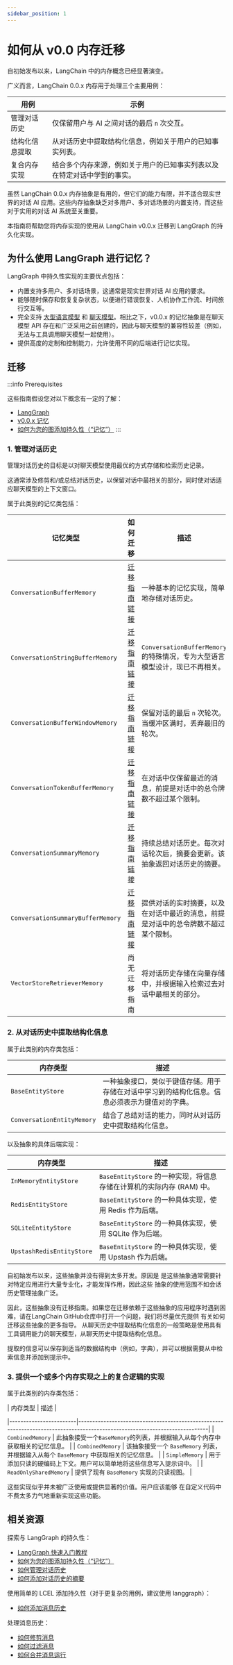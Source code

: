 ```yaml
---
sidebar_position: 1
---
```


# 如何从 v0.0 内存迁移

自初始发布以来，LangChain 中的内存概念已经显著演变。

广义而言，LangChain 0.0.x 内存用于处理三个主要用例：

| 用例                                 | 示例                                                                                                                               |
|--------------------------------------|-----------------------------------------------------------------------------------------------------------------------------------|
| 管理对话历史                        | 仅保留用户与 AI 之间对话的最后 `n` 次交互。                                                                                       |
| 结构化信息提取                     | 从对话历史中提取结构化信息，例如关于用户的已知事实列表。                                                                           |
| 复合内存实现                        | 结合多个内存来源，例如关于用户的已知事实列表以及在特定对话中学到的事实。                                                         |

虽然 LangChain 0.0.x 内存抽象是有用的，但它们的能力有限，并不适合现实世界的对话 AI 应用。这些内存抽象缺乏对多用户、多对话场景的内置支持，而这些对于实用的对话 AI 系统至关重要。

本指南将帮助您将内存实现的使用从 LangChain v0.0.x 迁移到 LangGraph 的持久化实现。

## 为什么使用 LangGraph 进行记忆？

LangGraph 中持久性实现的主要优点包括：

- 内置支持多用户、多对话场景，这通常是现实世界对话 AI 应用的要求。
- 能够随时保存和恢复复杂状态，以便进行错误恢复、人机协作工作流、时间旅行交互等。
- 完全支持 [大型语言模型](/docs/concepts/#llms) 和 [聊天模型](/docs/concepts/#chat-models)。相比之下，v0.0.x 的记忆抽象是在聊天模型 API 存在和广泛采用之前创建的，因此与聊天模型的兼容性较差（例如，无法与工具调用聊天模型一起使用）。
- 提供高度的定制和控制能力，允许使用不同的后端进行记忆实现。

## 迁移

:::info Prerequisites

这些指南假设您对以下概念有一定的了解：
- [LangGraph](https://langchain-ai.github.io/langgraph/)
- [v0.0.x 记忆](https://python.langchain.com/v0.1/docs/modules/memory/)
- [如何为您的图添加持久性（“记忆”）](https://langchain-ai.github.io/langgraph/how-tos/persistence/)
:::

### 1. 管理对话历史

管理对话历史的目标是以对聊天模型使用最优的方式存储和检索历史记录。

这通常涉及修剪和/或总结对话历史，以保留对话中最相关的部分，同时使对话适应聊天模型的上下文窗口。

属于此类别的记忆类包括：

| 记忆类型                       | 如何迁移                                               | 描述                                                                                                                                                                                                         |
|-----------------------------------|:-------------------------------------------------------------|---------------------------------------------------------------------------------------------------------------------------------------------------------------------------------------------------------------------|
| `ConversationBufferMemory`        | [迁移指南链接](conversation_buffer_memory)        | 一种基本的记忆实现，简单地存储对话历史。                                                                                                                                          |
| `ConversationStringBufferMemory`  | [迁移指南链接](conversation_buffer_memory)        | `ConversationBufferMemory` 的特殊情况，专为大型语言模型设计，现已不再相关。                                                                                                                              |
| `ConversationBufferWindowMemory`  | [迁移指南链接](conversation_buffer_window_memory) | 保留对话的最后 `n` 次轮次。当缓冲区满时，丢弃最旧的轮次。                                                                                                                        |
| `ConversationTokenBufferMemory`   | [迁移指南链接](conversation_buffer_window_memory) | 在对话中仅保留最近的消息，前提是对话中的总令牌数不超过某个限制。                                                   |
| `ConversationSummaryMemory`       | [迁移指南链接](conversation_summary_memory)       | 持续总结对话历史。每次对话轮次后，摘要会更新。该抽象返回对话历史的摘要。                                              |
| `ConversationSummaryBufferMemory` | [迁移指南链接](conversation_summary_memory)       | 提供对话的实时摘要，以及在对话中最近的消息，前提是对话中的总令牌数不超过某个限制。 |
| `VectorStoreRetrieverMemory`      | 尚无迁移指南                                       | 将对话历史存储在向量存储中，并根据输入检索过去对话中最相关的部分。                                                                                    |


### 2. 从对话历史中提取结构化信息

属于此类别的内存类包括：

| 内存类型                | 描述                                                                                                                                                                                                       |
|----------------------------|-------------------------------------------------------------------------------------------------------------------------------------------------------------------------------------------------------------------|
| `BaseEntityStore`          | 一种抽象接口，类似于键值存储。用于存储在对话中学习到的结构化信息。信息必须表示为键值对的字典。 |
| `ConversationEntityMemory` | 结合了总结对话的能力，同时从对话历史中提取结构化信息。                                                                                         |

以及抽象的具体后端实现：

| 内存类型                   | 描述                                                                                                  |
|---------------------------|----------------------------------------------------------------------------------------------------------|
| `InMemoryEntityStore`     | `BaseEntityStore` 的一种实现，将信息存储在计算机的实际内存 (RAM) 中。                               |
| `RedisEntityStore`        | `BaseEntityStore` 的一种具体实现，使用 Redis 作为后端。                                            |
| `SQLiteEntityStore`       | `BaseEntityStore` 的一种具体实现，使用 SQLite 作为后端。                                           |
| `UpstashRedisEntityStore` | `BaseEntityStore` 的一种具体实现，使用 Upstash 作为后端。                                          |

自初始发布以来，这些抽象并没有得到太多开发。原因是
是这些抽象通常需要针对特定应用进行大量专业化，才能发挥作用，因此这些
抽象的使用范围不如会话历史管理抽象广泛。

因此，这些抽象没有迁移指南。如果您在迁移依赖于这些抽象的应用程序时遇到困难，请在LangChain GitHub仓库中打开一个问题，我们将尽量优先提供
有关如何迁移这些抽象的更多指导。
从聊天历史中提取结构化信息的一般策略是使用具有工具调用能力的聊天模型，从聊天历史中提取结构化信息。

提取的信息可以保存到适当的数据结构中（例如，字典），并可以根据需要从中检索信息并添加到提示中。
### 3. 提供一个或多个内存实现之上的复合逻辑的实现

属于此类别的内存类包括：

| 内存类型              | 描述                                                                                                                        |

|------------------------|----------------------------------------------------------------------------------------------------------------------------|
| `CombinedMemory`       | 此抽象接受一个`BaseMemory`的列表，并根据输入从每个内存中获取相关的记忆信息。                                             |
| `CombinedMemory`       | 该抽象接受一个 `BaseMemory` 列表，并根据输入从每个 `BaseMemory` 中获取相关的记忆信息。 |
| `SimpleMemory`         | 用于添加只读的硬编码上下文。用户可以简单地将这些信息写入提示词中。                             |
| `ReadOnlySharedMemory` | 提供了现有 `BaseMemory` 实现的只读视图。                                                          |

这些实现似乎并未被广泛使用或提供显著的价值。用户应该能够
在自定义代码中不费太多力气地重新实现这些功能。

## 相关资源

探索与 LangGraph 的持久性：

* [LangGraph 快速入门教程](https://langchain-ai.github.io/langgraph/tutorials/introduction/)
* [如何为您的图添加持久性（“记忆”）](https://langchain-ai.github.io/langgraph/how-tos/persistence/)
* [如何管理对话历史](https://langchain-ai.github.io/langgraph/how-tos/memory/manage-conversation-history/)
* [如何添加对话历史的摘要](https://langchain-ai.github.io/langgraph/how-tos/memory/add-summary-conversation-history/)

使用简单的 LCEL 添加持久性（对于更复杂的用例，建议使用 langgraph）：

* [如何添加消息历史](https://python.langchain.com/docs/how_to/message_history/)

处理消息历史：

* [如何修剪消息](https://python.langchain.com/docs/how_to/trim_messages)
* [如何过滤消息](https://python.langchain.com/docs/how_to/filter_messages/)
* [如何合并消息运行](https://python.langchain.com/docs/how_to/merge_message_runs/)
